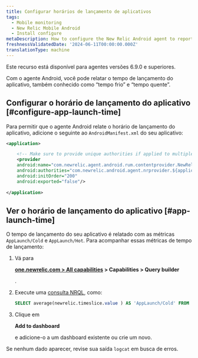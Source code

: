 ```yaml
---
title: Configurar horários de lançamento de aplicativos
tags:
  - Mobile monitoring
  - New Relic Mobile Android
  - Install configure
metaDescription: How to configure the New Relic Android agent to report app launch time
freshnessValidatedDate: '2024-06-11T00:00:00.000Z'
translationType: machine
---
```


<Callout variant="important">
  Este recurso está disponível para agentes versões 6.9.0 e superiores.
</Callout>

Com o agente Android, você pode relatar o tempo de lançamento do aplicativo, também conhecido como “tempo frio” e “tempo quente”.

## Configurar o horário de lançamento do aplicativo [#configure-app-launch-time]

Para permitir que o agente Android relate o horário de lançamento do aplicativo, adicione o seguinte ao `AndroidManifest.xml` do seu aplicativo:

```xml
<application>

    <!-- Make sure to provide unique authorities if applied to multiple apps on the same device -->
    <provider
    android:name="com.newrelic.agent.android.rum.contentprovider.NewRelicAppContentProvider"
    android:authorities="com.newrelic.android.agent.nrprovider.${applicationId}"
    android:initOrder="200"
    android:exported="false"/>
    
</application>
```

## Ver o horário de lançamento do aplicativo [#app-launch-time]

O tempo de lançamento do seu aplicativo é relatado com as métricas `AppLaunch/Cold` e `AppLaunch/Hot`. Para acompanhar essas métricas de tempo de lançamento:

1. Vá para

   <DoNotTranslate>**[one.newrelic.com > All capabilities](https://one.newrelic.com/all-capabilities) > Capabilities > Query builder**</DoNotTranslate>

   .

2. Execute uma [consulta NRQL](/docs/query-your-data/explore-query-data/query-builder/use-advanced-nrql-mode-query-data/), como:

   ```sql
   SELECT average(newrelic.timeslice.value ) AS 'AppLaunch/Cold' FROM Metric WHERE metricTimesliceName = 'AppLaunch/Cold' AND entity.guid = 'YOUR_APP_TOKEN' SINCE 1664218800000 UNTIL 1664220600000 TIMESERIES
   ```

3. Clique em

   <DoNotTranslate>**Add to dashboard**</DoNotTranslate>

   e adicione-o a um dashboard existente ou crie um novo.

Se nenhum dado aparecer, revise sua saída `logcat` em busca de erros.